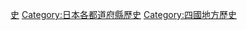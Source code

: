 {{Catnav|頁面分類|各種主題的頁面分類|按國家分類|各國行政區劃|日本行政區劃|日本都道府縣}}
{{catmore}}
{{日本行政區劃分類導航|歷史}}
{{Commons category|History of Ehime prefecture}}

{{DEFAULTSORT:Ehime}}
[[Category:愛媛縣|史]]
[[Category:日本各都道府縣歷史|Category:日本各都道府縣歷史]]
[[Category:四國地方歷史|Category:四國地方歷史]]